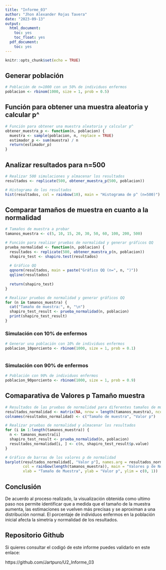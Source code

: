 ```yaml
---
title: "Informe_03"
author: "Jhon Alexander Rojas Tavera"
date: "2023-09-13"
output:
  html_document:
    toc: yes
    toc_float: yes
  pdf_document:
    toc: yes
---
```


```r
knitr::opts_chunk$set(echo = TRUE)
```

<h2>Generar población </h2>
```r
# Población de n=1000 con un 50% de individuos enfermos
poblacion <- rbinom(1000, size = 1, prob = 0.5)
```

<h2>Función para obtener una muestra aleatoria y calcular p^ </h2>
```r
# Función para obtener una muestra aleatoria y calcular p^
obtener_muestra_p <- function(n, poblacion) {
  muestra <- sample(poblacion, n, replace = TRUE)
  estimador_p <- sum(muestra) / n
  return(estimador_p)
}

```

<h2>Analizar resultados para n=500 </h2>
```r
# Realizar 500 simulaciones y almacenar los resultados
resultados <- replicate(500, obtener_muestra_p(500, poblacion))

# Histograma de los resultados
hist(resultados, col = rainbow(10), main = "Histograma de p^ (n=500)")

```

<h2>Comparar tamaños de muestra en cuanto a la normalidad </h2>
```r

# Tamaños de muestra a probar
tamanos_muestra <- c(5, 10, 15, 20, 30, 50, 60, 100, 200, 500)

# Función para realizar pruebas de normalidad y generar gráficos QQ
prueba_normalidad <- function(n, poblacion) {
  resultados <- replicate(500, obtener_muestra_p(n, poblacion))
  shapiro_test <- shapiro.test(resultados)
  
  # Gráfico QQ
  qqnorm(resultados, main = paste("Gráfico QQ (n=", n, ")"))
  qqline(resultados)
  
  return(shapiro_test)
}

# Realizar pruebas de normalidad y generar gráficos QQ
for (n in tamanos_muestra) {
  cat("Tamaño de muestra:", n, "\n")
  shapiro_test_result <- prueba_normalidad(n, poblacion)
  print(shapiro_test_result)
}


```

<h3>Simulación con 10% de enfermos</h3>

```r
# Generar una población con 10% de individuos enfermos
poblacion_10porciento <- rbinom(1000, size = 1, prob = 0.1)



```

<h3>Simulación con 90% de enfermos</h3>
```r
# Población con 90% de individuos enfermos
poblacion_90porciento <- rbinom(1000, size = 1, prob = 0.9)


```

<h2>Comaparativa de Valores p Tamaño muestra </h2>
```r
# Resultados de las pruebas de normalidad para diferentes tamaños de muestra
resultados_normalidad <- matrix(NA, nrow = length(tamanos_muestra), ncol = 2)
colnames(resultados_normalidad) <- c("Tamaño de muestra", "Valor p")

# Realizar pruebas de normalidad y almacenar los resultados
for (i in 1:length(tamanos_muestra)) {
  n <- tamanos_muestra[i]
  shapiro_test_result <- prueba_normalidad(n, poblacion)
  resultados_normalidad[i, ] <- c(n, shapiro_test_result$p.value)
}
```

```r
# Gráfico de barras de los valores p de normalidad
barplot(resultados_normalidad[, "Valor p"], names.arg = resultados_normalidad[, "Tamaño de muestra"],
        col = rainbow(length(tamanos_muestra)), main = "Valores p de Normalidad por Tamaño de Muestra",
        xlab = "Tamaño de Muestra", ylab = "Valor p", ylim = c(0, 1))
```



<h2>Conclusión </h2>
De acuerdo al proceso realizado, la visualización obtenida como ultimo paso nos permite identificar que a medida que el tamaño de la muestra aumenta, las estimaciones se vuelven más precisas y se aproximan a una distribución normal. El porcentaje de individuos enfermos en la población inicial afecta la simetría y normalidad de los resultados.

<h2>Repositorio Github</h2>
<p>Si quieres consultar el codigó de este informe puedes validarlo en este enlace:</p> <href> https://github.com/Jartpuro/U2_Informe_03</href>
